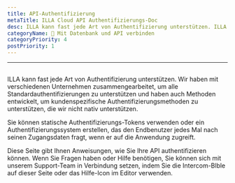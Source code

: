 ```yaml
---
title: API-Authentifizierung
metaTitle: ILLA Cloud API Authentifizierungs-Doc
desc: ILLA kann fast jede Art von Authentifizierung unterstützen. ILLA arbeitet mit verschiedenen Unternehmen zusammen, um alle Standardauthentifizierungen zu unterstützen und hat auch Methoden entwickelt, um kundenspezifische Authentifizierungsmethoden zu unterstützen, die wir nicht nativ unterstützen.
categoryName: 📲 Mit Datenbank und API verbinden
categoryPriority: 4
postPriority: 1
---
```


* * *

## <Heading hidden>API-Authentifizierung</Heading>

ILLA kann fast jede Art von Authentifizierung unterstützen. Wir haben mit verschiedenen Unternehmen zusammengearbeitet, um alle Standardauthentifizierungen zu unterstützen und haben auch Methoden entwickelt, um kundenspezifische Authentifizierungsmethoden zu unterstützen, die wir nicht nativ unterstützen.

Sie können statische Authentifizierungs-Tokens verwenden oder ein Authentifizierungssystem erstellen, das den Endbenutzer jedes Mal nach seinen Zugangsdaten fragt, wenn er auf die Anwendung zugreift.

Diese Seite gibt Ihnen Anweisungen, wie Sie Ihre API authentifizieren können. Wenn Sie Fragen haben oder Hilfe benötigen, Sie können sich mit unserem Support-Team in Verbindung setzen, indem Sie die Intercom-Blble auf dieser Seite oder das Hilfe-Icon im Editor verwenden.
